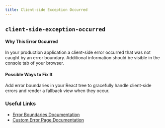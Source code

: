 ```yaml
---
title: Client-side Exception Occurred
---
```


## `client-side-exception-occurred`

#### Why This Error Occurred

In your production application a client-side error occurred that was not caught by an error boundary. Additional information should be visible in the console tab of your browser.

#### Possible Ways to Fix It

Add error boundaries in your React tree to gracefully handle client-side errors and render a fallback view when they occur.

### Useful Links

- [Error Boundaries Documentation](https://react.dev/reference/react/Component#catching-rendering-errors-with-an-error-boundary)
- [Custom Error Page Documentation](/docs/advanced-features/custom-error-page#more-advanced-error-page-customizing)

